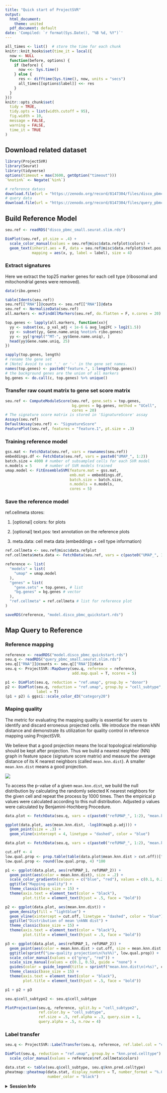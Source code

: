 ```yaml
---
title: "Quick start of ProjectSVR"
output:
  html_document:
    theme: united
  pdf_document: default
date: 'Compiled: `r format(Sys.Date(), "%B %d, %Y")`'
---
```


```r
all_times <- list()  # store the time for each chunk
knitr::knit_hooks$set(time_it = local({
  now <- NULL
  function(before, options) {
    if (before) {
      now <<- Sys.time()
    } else {
      res <- difftime(Sys.time(), now, units = "secs")
      all_times[[options$label]] <<- res
    }
  }
}))
knitr::opts_chunk$set(
  tidy = TRUE,
  tidy.opts = list(width.cutoff = 95),
  fig.width = 10,
  message = FALSE,
  warning = FALSE,
  time_it = TRUE
)
```

## Download related dataset

```r
library(ProjectSVR)
library(Seurat)
library(tidyverse)
options(timeout = max(3600, getOption("timeout")))
`%notin%` <- Negate(`%in%`)
```

```r
# reference datass
download.file(url = "https://zenodo.org/record/8147304/files/disco_pbmc_small.seurat.slim.rds", destfile = "disco_pbmc_small.seurat.slim.rds")
# query data
download.file(url = "https://zenodo.org/record/8147304/files/query_pbmc_small.seurat.slim.rds", destfile = "query_pbmc_small.seurat.slim.rds")
```


## Build Reference Model

```r
seu.ref <- readRDS("disco_pbmc_small.seurat.slim.rds")

DimPlot(seu.ref, pt.size = .4) +
  scale_color_manual(values = seu.ref@misc$data.refplot$colors) +
  geom_text(inherit.aes = F, data = seu.ref@misc$data.refplot$text.pos,
            mapping = aes(x, y, label = label), size = 4)
```

### Extract signatures

Here we extract the top25 marker genes for each cell type (ribosomal and mitochondrial genes were removed).

```r
data(ribo.genes)

table(Idents(seu.ref))
seu.ref[["RNA"]]@counts <- seu.ref[["RNA"]]@data
seu.ref <- NormalizeData(seu.ref)
all.markers <- mcFindAllMarkers(seu.ref, do.flatten = F, n.cores = 20)

top.genes <- lapply(all.markers, function(xx){
  yy <- subset(xx, p_val_adj < 1e-6 & avg_log2FC > log2(1.5))
  yy <- subset(yy, Gene.name.uniq %notin% ribo.genes)
  yy <- yy[!grepl("^MT-", yy$Gene.name.uniq), ]
  head(yy$Gene.name.uniq, 25)
})

sapply(top.genes, length)
# rename the gene set
# [Note] Avoid to use '_' or '-' in the gene set names.
names(top.genes) <- paste0("feature.", 1:length(top.genes))
# the background genes are the union of all markers
bg.genes <- do.call(c, top.genes) %>% unique()
```

### Transfer raw count matrix to gene set score matrix

```r
seu.ref <- ComputeModuleScore(seu.ref, gene.sets = top.genes, 
                              bg.genes = bg.genes, method = "UCell", 
                              cores = 20)
# The signature score matrix is stored in 'SignatureScore' assay
Assays(seu.ref)
DefaultAssay(seu.ref) <- "SignatureScore"
FeaturePlot(seu.ref, features = "feature.1", pt.size = .3)
```

### Training reference model

```r
gss.mat <- FetchData(seu.ref, vars = rownames(seu.ref))
embeddings.df <- FetchData(seu.ref, vars = paste0("UMAP_", 1:2))
batch.size = 4000 # number of subsampled cells for each SVR model 
n.models = 5      # number of SVR models trained
umap.model <- FitEnsembleSVM(feature.mat = gss.mat,
                             emb.mat = embeddings.df,
                             batch.size = batch.size,
                             n.models = n.models,
                             cores = 5)
```

### Save the reference model

ref.cellmeta stores:

1. [optional] colors: for plots

2. [optional] text.pos: text annotation on the reference plots

3. meta.data: cell meta data (embeddings + cell type information)

```r
ref.cellmeta <- seu.ref@misc$data.refplot
ref.cellmeta$meta.data <- FetchData(seu.ref, vars = c(paste0("UMAP_", 1:2), "cell_type", "cell_subtype"))

reference <- list(
  "models" = list(
    "umap" = umap.model
  ),
  "genes" = list(
    "gene.sets" = top.genes, # list
    "bg.genes" = bg.genes # vector
  ),
  "ref.cellmeta" = ref.cellmeta # list for reference plot
)

saveRDS(reference, "model.disco_pbmc_quickstart.rds")
```

## Map Query to Reference

### Reference mapping

```r
reference <- readRDS("model.disco_pbmc_quickstart.rds")
seu.q <- readRDS("query_pbmc_small.seurat.slim.rds")
seu.q[["RNA"]]@counts <- seu.q[["RNA"]]@data
seu.q <- ProjectSVR::MapQuery(seu.q, reference = reference, 
                              add.map.qual = T, ncores = 5)

p1 <- DimPlot(seu.q, reduction = "ref.umap", group.by = "donor")
p2 <- DimPlot(seu.q, reduction = "ref.umap", group.by = "cell_subtype", 
              label = T)
(p1 + p2) & ggsci::scale_color_d3("category20")
```

### Maping quality

The metric for evaluating the mapping quality is essential for users to identify and discard erroneous projected cells. We introduce the mean kNN distance and demonstrate its utilization for quality control in reference mapping using ProjectSVR.

We believe that a good projection means the local topological relationship should be kept after projection. Thus we build a nearest neighbor (NN) graph in feature space (signature score matrix) and measure the average distance of its K nearest neighbors (called `mean.knn.dist`). A smaller `mean.knn.dist` means a good projection.

![](../reference/figures/mean-knn-dist.png)

To access the p-value of a given `mean.knn.dist`, we build the null distribution by calculating the randomly selected K nearest neighbors for the given cell and repeat the process by 1000 times. Then the empirical p values were calculated according to this null distribution. Adjusted p values were calculated by Benjamini-Hochberg Procedure.

```r
data.plot <- FetchData(seu.q, vars = c(paste0("refUMAP_", 1:2), "mean.knn.dist", "mapQ.p.adj"))

ggplot(data.plot, aes(mean.knn.dist, -log10(mapQ.p.adj))) +
  geom_point(size = .3) + 
  geom_vline(xintercept = 4, linetype = "dashed", color = "blue")
```

```r
data.plot <- FetchData(seu.q, vars = c(paste0("refUMAP_", 1:2), "mean.knn.dist", "mapQ.p.adj"))

cut.off <- 4
low.qual.prop <- prop.table(table(data.plot$mean.knn.dist > cut.off))["TRUE"]
low.qual.prop <- round(low.qual.prop, 4) *100

p1 <- ggplot(data.plot, aes(refUMAP_1, refUMAP_2)) + 
  geom_point(aes(color = mean.knn.dist), size = .2) + 
  scale_color_gradientn(colours = c("blue", "red"), values = c(0.1, 0.2, 1)) + 
  ggtitle("Mapping quality") + 
  theme_classic(base_size = 15) + 
  theme(axis.text = element_text(color = "black"),
        plot.title = element_text(hjust = .5, face = "bold"))

p2 <- ggplot(data.plot, aes(mean.knn.dist)) + 
  geom_density(fill = "lightblue") + 
  geom_vline(xintercept = cut.off, linetype = "dashed", color = "blue") + 
  ggtitle("Distribution of mean \nkNN dist") + 
  theme_classic(base_size = 15) + 
  theme(axis.text = element_text(color = "black"),
        plot.title = element_text(hjust = .5, face = "bold"))

p3 <- ggplot(data.plot, aes(refUMAP_1, refUMAP_2)) + 
  geom_point(aes(color = mean.knn.dist > cut.off, size = mean.knn.dist > cut.off)) + 
  ggtitle(sprintf("Low-quality projection\n(%s%%)", low.qual.prop)) + 
  scale_color_manual(values = c("grey", "red")) + 
  scale_size_manual(values = c(0.1, 0.5), guide = "none") + 
  guides(color = guide_legend(title = sprintf("mean.knn.dist\n(>%s)", cut.off))) + 
  theme_classic(base_size = 15) + 
  theme(axis.text = element_text(color = "black"),
        plot.title = element_text(hjust = .5, face = "bold"))

p1 + p2 + p3
```

```r
seu.q$cell_subtype2 <- seu.q$cell_subtype

PlotProjection(seu.q, reference, split.by = "cell_subtype2", 
               ref.color.by = "cell_subtype",
               ref.size = .5, ref.alpha = .3, query.size = 1, 
               query.alpha = .5, n.row = 4)
```

### Label transfer

```r
seu.q <- ProjectSVR::LabelTransfer(seu.q, reference, ref.label.col = "cell_subtype")

DimPlot(seu.q, reduction = "ref.umap", group.by = "knn.pred.celltype") + 
  scale_color_manual(values = reference$ref.cellmeta$colors)
```

```r
data.stat <- table(seu.q$cell_subtype, seu.q$knn.pred.celltype)
pheatmap::pheatmap(data.stat, display_numbers = T, number_format = "%.0f", 
                   number_color = "black")
```

<details>
  <summary>**Session Info**</summary>
```r
sessionInfo()
```
</details>



